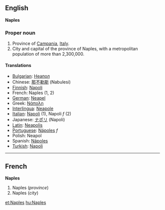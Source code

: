 ==English==
'''Naples'''

===Proper noun===

#Province of [[Campania]], [[Italy]].
#City and capital of the province of Naples, with a metropolitan population of more than 2,300,000.

====Translations====

*[[Bulgarian]]: [[Неапол]]
*Chinese: [[那不勒斯]] (Nabulesi)
*[[Finnish]]: [[Napoli]]
*French: Naples (1, 2)
*[[German]]: [[Neapel]] 
*Greek: [[Νάπολη]]
*[[Interlingua]]: [[Neapole]]
*[[Italian]]: [[Napoli]] (1), Napoli ''f'' (2)
*Japanese: [[ナポリ]] (Napoli)
*[[Latin]]: [[Neapolis]]
*[[Portuguese]]: [[Nápoles]] ''f''
*Polish: Neapol
*Spanish: [[Nápoles]]
*[[Turkish]]: [[Napoli]]

----

==French==
'''Naples'''

#Naples (''province'')
#Naples (''city'')

[[et:Naples]]
[[hu:Naples]]